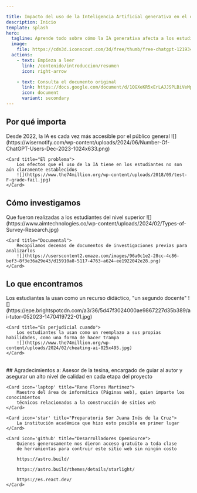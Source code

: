 ```yaml
---

title: Impacto del uso de la Inteligencia Artificial generativa en el desempeño académico de los estudiantes de nivel superior
description: Inicio
template: splash
hero:
  tagline: Aprende todo sobre cómo la IA generativa afecta a los estudiantes universitarios
  image:
    file: https://cdn3d.iconscout.com/3d/free/thumb/free-chatgpt-12193414-9940790.png?f=webp
  actions:
    - text: Empieza a leer
      link: /contenido/introduccion/resumen
      icon: right-arrow

    - text: Consulta el documento original
      link: https://docs.google.com/document/d/1QGXeKR5xErLAJJSPLBiVeMphLcKIc9orWol04z26QqE/edit?usp=sharing
      icon: document
      variant: secondary
---
```




## Por qué importa

<CardGrid>
	<Card title="Contexto">
		Desde 2022, la IA es cada vez más accesible por el público general
		![](https://wisernotify.com/wp-content/uploads/2024/06/Number-Of-ChatGPT-Users-Dec-2023-1024x633.png)
	</Card>

	<Card title="El problema">
		Los efectos que el uso de la IA tiene en los estudiantes no son aún claramente establecidos
		![](https://www.the74million.org/wp-content/uploads/2018/09/test-F-grade-fail.jpg)
	</Card>
</CardGrid>


## Cómo investigamos

<CardGrid>
	<Card title="Encuestas">
		Que fueron realizadas a los estudiantes del nivel superior
		![](https://www.aimtechnologies.co/wp-content/uploads/2024/02/Types-of-Survey-Research.jpg)
	</Card>

	<Card title="Documental">
		Recopilamos decenas de documentos de investigaciones previas para analizarlos
		![](https://userscontent2.emaze.com/images/96a0c1e2-28cc-4c86-bef3-8f3e36a29e43/d15910a8-5117-4763-a624-ee1922042e28.png)
	</Card>

</CardGrid>

## Lo que encontramos

<CardGrid>
	<Card title="Es benefica cuando">
		Los estudiantes la usan como un recurso didáctico, "un segundo docente"
		![](https://epe.brightspotcdn.com/a3/36/5d47f3024000ae9867227d35b389/ai-tutor-052023-1470419722-01.jpg)
	</Card>


	<Card title="Es perjudicial cuando">
		Los estudiantes la usan como un reemplazo a sus propias habilidades, como una forma de hacer trampa
		![](https://www.the74million.org/wp-content/uploads/2024/02/cheating-ai-825x495.jpg)
	</Card>
</CardGrid>



<br/>
## Agradecimientos a:
<CardGrid>
	<Card icon='open-book' title="David Alejandro Barroso Trujillo">
		Asesor de la tesina, encargado de guiar al autor y asegurar un alto
		nivel de calidad en cada etapa del proyecto
	</Card>

	<Card icon='laptop' title="Rene Flores Martinez">
		Maestro del área de informática (Páginas web), quien imparte los conocimientos
		técnicos relacionados a la construcción de sitios web
	</Card>

	<Card icon='star' title="Preparatoria Sor Juana Inés de la Cruz">
		La institución académica que hizo esto posible en primer lugar
	</Card>

	<Card icon='github' title="Desarrolladores OpenSource">
		Quienes generosamente nos dieron acceso gratuito a toda clase
		de herramientas para contruir este sitio web sin ningún costo

		https://astro.build/

		https://astro.build/themes/details/starlight/

		https://es.react.dev/
	</Card>

</CardGrid>



